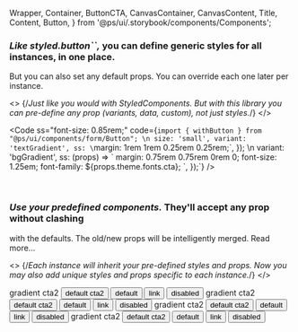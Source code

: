   Wrapper,
  Container,
  ButtonCTA,
  CanvasContainer,
  CanvasContent,
  Title,
  Content,
  Button,
} from '@ps/ui/.storybook/components/Components';

<Meta title="Styled Components + " id="about-3" />

<AppProvider>
<Wrapper>

### <em>Like styled.button``,</em> you can define generic styles for all instances, in one place.

But you can also set any default props. You can override each one later per instance.

<>
  {/*Just like you would with StyledComponents. But with this library you can pre-define any prop (variants, data, custom), not just styles.*/}
</>

<Code
  ss="font-size: 0.85rem;"
  code={`import { withButton } from "@ps/ui/components/form/Button";
\n
  size: 'small',
  variant: 'textGradient',
  ss: \`margin: 1rem 1rem 0.25rem 0.25rem;\`,
});
\n
  variant: 'bgGradient',
  ss: (props) => \`
    margin: 0.75rem 0.75rem 0rem 0; font-size: 1.25em; 
    font-family: \${props.theme.fonts.cta};
  \`,
});`}
/>

<br />

### <em>Use your predefined components.</em> They'll accept any prop without clashing

with the defaults. The old/new props will be intelligently merged. <a>Read more...</a>

<>
  {/*Each instance will inherit your pre-defined styles and props. Now you may also add unique styles and props specific to each instance.*/}
</>

<Canvas>
  <CanvasContainer variant="bgSubtleGradient light">
    <CanvasContent>
      <Title color="cta2">on light:</Title>
      <ButtonCTA color="cta2">gradient cta2</ButtonCTA>
      <Button color="cta2">default cta2</Button>
      <Button>default</Button>
      <Button variant="link" color="cta2">
        link
      </Button>
      <Button variant="disabled" color="cta2">
        disabled
      </Button>
    </CanvasContent>
  </CanvasContainer>
</Canvas>

<Canvas>
  <CanvasContainer variant="bgSubtleGradient dark">
    <CanvasContent>
      <Title color="cta2">on dark:</Title>
      <ButtonCTA color="cta2">gradient cta2</ButtonCTA>
      <Button color="cta2">default cta2</Button>
      <Button>default</Button>
      <Button variant="link" color="cta2">
        link
      </Button>
      <Button variant="disabled" color="cta2">
        disabled
      </Button>
    </CanvasContent>
  </CanvasContainer>
</Canvas>

<Canvas>
  <CanvasContainer variant="bgGradient" color="cta1">
    <CanvasContent>
      <Title color="cta2">on hero1:</Title>
      <ButtonCTA color="cta2">gradient cta2</ButtonCTA>
      <Button color="cta2">default cta2</Button>
      <Button>default</Button>
      <Button variant="link" color="cta2">
        link
      </Button>
      <Button variant="disabled" color="cta2">
        disabled
      </Button>
    </CanvasContent>
  </CanvasContainer>
</Canvas>

<Canvas>
  <CanvasContainer variant="bgGradient" color="cta1">
    <CanvasContent>
      <Title color="cta2">on hero2:</Title>
      <ButtonCTA color="cta2">gradient cta2</ButtonCTA>
      <Button color="cta2">default cta2</Button>
      <Button>default</Button>
      <Button variant="link" color="cta2">
        link
      </Button>
      <Button variant="disabled" color="cta2">
        disabled
      </Button>
    </CanvasContent>
  </CanvasContainer>
</Canvas>

</Wrapper>
</AppProvider>
